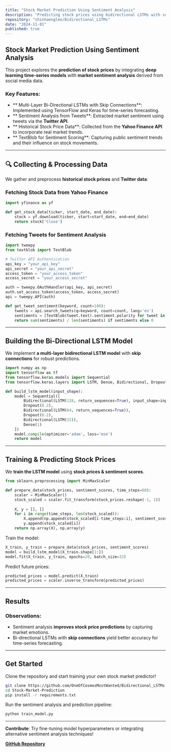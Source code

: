 ```yaml
---
title: "Stock Market Prediction Using Sentiment Analysis"
description: "Predicting stock prices using bidirectional LSTMs with sentiment analysis from tweets and historical stock data."
repository: "shinhaenglee/Bidirectional_LSTMs"
date: "2024-11-01"
published: true
---
```


##  Stock Market Prediction Using Sentiment Analysis

This project explores the **prediction of stock prices** by integrating **deep learning time-series models** with **market sentiment analysis** derived from social media data.

### Key Features:
- ** Multi-Layer Bi-Directional LSTMs with Skip Connections**: Implemented using TensorFlow and Keras for time-series forecasting.
- ** Sentiment Analysis from Tweets**: Extracted market sentiment using tweets via the **Twitter API**.
- ** Historical Stock Price Data**: Collected from the **Yahoo Finance API** to incorporate real market trends.
- ** TextBlob for Sentiment Scoring**: Capturing public sentiment trends and their influence on stock movements.

---

## 🔍 Collecting & Processing Data

We gather and preprocess **historical stock prices** and **Twitter data**:

###  Fetching Stock Data from Yahoo Finance
```python
import yfinance as yf

def get_stock_data(ticker, start_date, end_date):
    stock = yf.download(ticker, start=start_date, end=end_date)
    return stock['Close']
```

###  Fetching Tweets for Sentiment Analysis
```python
import tweepy
from textblob import TextBlob

# Twitter API Authentication
api_key = "your_api_key"
api_secret = "your_api_secret"
access_token = "your_access_token"
access_secret = "your_access_secret"

auth = tweepy.OAuthHandler(api_key, api_secret)
auth.set_access_token(access_token, access_secret)
api = tweepy.API(auth)

def get_tweet_sentiment(keyword, count=100):
    tweets = api.search_tweets(q=keyword, count=count, lang='en')
    sentiments = [TextBlob(tweet.text).sentiment.polarity for tweet in tweets]
    return sum(sentiments) / len(sentiments) if sentiments else 0
```

---

##  Building the Bi-Directional LSTM Model

We implement **a multi-layer bidirectional LSTM model** with **skip connections** for robust predictions.

```python
import numpy as np
import tensorflow as tf
from tensorflow.keras.models import Sequential
from tensorflow.keras.layers import LSTM, Dense, Bidirectional, Dropout

def build_lstm_model(input_shape):
    model = Sequential([
        Bidirectional(LSTM(128, return_sequences=True), input_shape=input_shape),
        Dropout(0.2),
        Bidirectional(LSTM(64, return_sequences=True)),
        Dropout(0.2),
        Bidirectional(LSTM(32)),
        Dense(1)
    ])
    model.compile(optimizer='adam', loss='mse')
    return model
```

---

##  Training & Predicting Stock Prices

We **train the LSTM model** using **stock prices & sentiment scores**.

```python
from sklearn.preprocessing import MinMaxScaler

def prepare_data(stock_prices, sentiment_scores, time_steps=60):
    scaler = MinMaxScaler()
    stock_scaled = scaler.fit_transform(stock_prices.reshape(-1, 1))
    
    X, y = [], []
    for i in range(time_steps, len(stock_scaled)):
        X.append(np.append(stock_scaled[i-time_steps:i], sentiment_scores[i-time_steps:i]).reshape(time_steps, -1))
        y.append(stock_scaled[i])
    return np.array(X), np.array(y)
```

Train the model:
```python
X_train, y_train = prepare_data(stock_prices, sentiment_scores)
model = build_lstm_model(X_train.shape[1:])
model.fit(X_train, y_train, epochs=20, batch_size=32)
```

Predict future prices:
```python
predicted_prices = model.predict(X_train)
predicted_prices = scaler.inverse_transform(predicted_prices)
```

---

##  Results 

### Observations:
- Sentiment analysis **improves stock price predictions** by capturing market emotions.
- Bi-directional LSTMs with **skip connections** yield better accuracy for time-series forecasting.

---

##  Get Started
Clone the repository and start training your own stock market predictor!

```sh
git clone https://github.com/OneOfCosmosMostWanted/Bidirectional_LSTMs.git
cd Stock-Market-Prediction
pip install -r requirements.txt
```

Run the sentiment analysis and prediction pipeline:
```sh
python train_model.py
```

---

 **Contribute**: Try fine-tuning model hyperparameters or integrating alternative sentiment analysis techniques!

 **[GitHub Repository](https://github.com/OneOfCosmosMostWanted/Bidirectional_LSTMs)**

